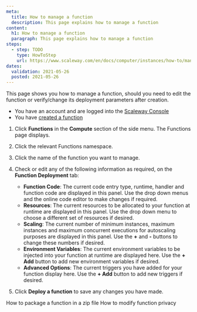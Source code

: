 ```yaml
---
meta:
  title: How to manage a function
  description: This page explains how to manage a function
content:
  h1: How to manage a function
  paragraph: This page explains how to manage a function
steps:
  - step: TODO
    type: HowToStep
    url: https://www.scaleway.com/en/docs/computer/instances/how-to/manage-a-function
dates:
  validation: 2021-05-26
  posted: 2021-05-26
---
```


This page shows you how to manage a function, should you need to edit the function or verify/change its deployment parameters after creation.

<Message type="requirement">

  - You have an account and are logged into the [Scaleway Console](https://console.scaleway.com)
  - You have [created a function](/compute/functions/how-to/create-a-function/)

</Message>


1. Click **Functions** in the **Compute** section of the side menu. The Functions page displays.

2. Click the relevant Functions namespace. 

3. Click the name of the function you want to manage.

  <Lightbox src="scaleway-manage-function.png" alt="" />

4. Check or edit any of the following information as required, on the **Function Deployment** tab:
    - **Function Code**: The current code entry type, runtime, handler and function code are displayed in this panel. Use the drop down menus and the online code editor to make changes if required.
    - **Resources**: The current resources to be allocated to your function at runtime are displayed in this panel. Use the drop down menu to choose a different set of resources if desired.
    - **Scaling**: The current number of minimum instances, maximum instances and maximum concurrent executions for autoscaling purposes are displayed in this panel. Use the **+** and **-** buttons to change these numbers if desired.
    - **Environment Variables**: The current environment variables to be injected into your function at runtime are displayed here.  Use the **+ Add** button to add new environment variables if desired.
    - **Advanced Options**: The current triggers you have added for your function display here. Use the **+ Add** button to add new triggers if desired.

5. Click **Deploy a function** to save any changes you have made.

<Navigation>
  <PreviousButton to="/compute/functions/how-to/package-function-in-zip/">How to package a function in a zip file</PreviousButton>
  <NextButton to="/compute/functions/how-to/modify-function-privacy/">How to modify function privacy</NextButton>
</Navigation>

